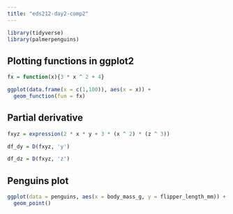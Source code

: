 ```yaml
---
title: "eds212-day2-comp2"
---
```


```r
library(tidyverse)
library(palmerpenguins)
```

## Plotting functions in ggplot2

```r
fx = function(x){3 * x ^ 2 + 4}

ggplot(data.frame(x = c(1,100)), aes(x = x)) + 
  geom_function(fun = fx)
```

## Partial derivative

```r
fxyz = expression(2 * x * y + 3 * (x ^ 2) * (z ^ 3))

df_dy = D(fxyz, 'y')

df_dz = D(fxyz, 'z')


```

## Penguins plot

```r
ggplot(data = penguins, aes(x = body_mass_g, y = flipper_length_mm)) +
  geom_point()
```
